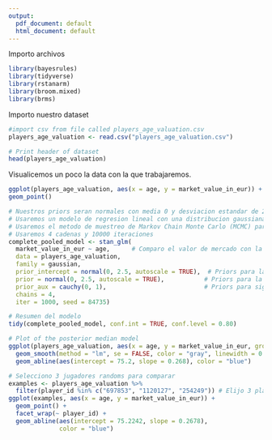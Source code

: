 ```yaml
---
output:
  pdf_document: default
  html_document: default
---
```


Importo archivos

```r
library(bayesrules)
library(tidyverse)
library(rstanarm)
library(broom.mixed)
library(brms)
```

Importo nuestro dataset

```r
#import csv from file called players_age_valuation.csv
players_age_valuation <- read.csv("players_age_valuation.csv")
```

```r
# Print header of dataset
head(players_age_valuation)

```

Visualicemos un poco la data con la que trabajaremos.

```r
ggplot(players_age_valuation, aes(x = age, y = market_value_in_eur)) +
geom_point() 
```

```r
# Nuestros priors seran normales con media 0 y desviacion estandar de 2.5
# Usaremos un modelo de regresion lineal con una distribucion gaussiana
# Usaremos el metodo de muestreo de Markov Chain Monte Carlo (MCMC) para estimar los parametros del modelo
# Usaremos 4 cadenas y 10000 iteraciones
complete_pooled_model <- stan_glm( 
  market_value_in_eur ~ age,      # Comparo el valor de mercado con la edad
  data = players_age_valuation,   
  family = gaussian,              
  prior_intercept = normal(0, 2.5, autoscale = TRUE),  # Priors para la intersección
  prior = normal(0, 2.5, autoscale = TRUE),           # Priors para la pendiente
  prior_aux = cauchy(0, 1),                           # Priors para sigma (Half-Cauchy)
  chains = 4, 
  iter = 1000, seed = 84735) 
```

```r
# Resumen del modelo
tidy(complete_pooled_model, conf.int = TRUE, conf.level = 0.80)
```

```r
# Plot of the posterior median model
ggplot(players_age_valuation, aes(x = age, y = market_value_in_eur, group = player_id)) +
  geom_smooth(method = "lm", se = FALSE, color = "gray", linewidth = 0.5) +
  geom_abline(aes(intercept = 75.2, slope = 0.268), color = "blue")
```

```r
# Selecciono 3 jugadores randoms para comparar
examples <- players_age_valuation %>%
  filter(player_id %in% c("697853", "1120127", "254249")) # Elijo 3 player_ids randoms
ggplot(examples, aes(x = age, y = market_value_in_eur)) +
  geom_point() +
  facet_wrap(~ player_id) +
  geom_abline(aes(intercept = 75.2242, slope = 0.2678),
              color = "blue")
```
